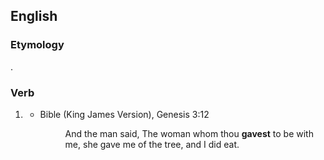 ==English==

===Etymology===
{{suffix|gave|st|lang=en}}.

===Verb===
{{head|en|verb form|cat2=verb simple past forms|cat3=second-person singular forms}}

# {{label|en|archaic}} {{second-person singular past of|give|lang=en}}
#* Bible (King James Version), Genesis 3:12
#*: And the man said, The woman whom thou '''gavest''' to be with me, she gave me of the tree, and I did eat.